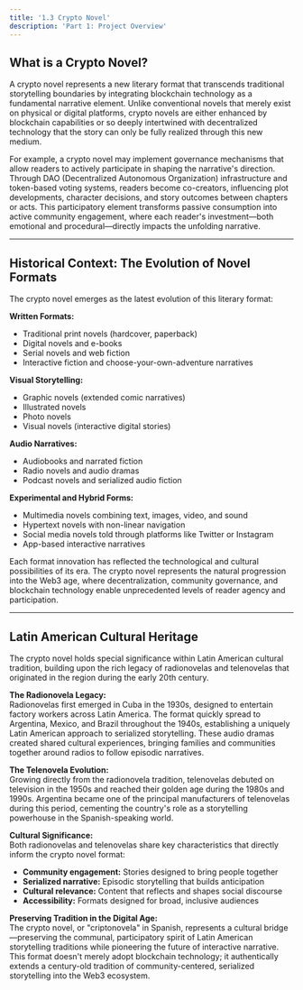 ```yaml
---
title: '1.3 Crypto Novel'
description: 'Part 1: Project Overview'
---
```


## What is a Crypto Novel?

A crypto novel represents a new literary format that transcends traditional storytelling boundaries by integrating blockchain technology as a fundamental narrative element. Unlike conventional novels that merely exist on physical or digital platforms, crypto novels are either enhanced by blockchain capabilities or so deeply intertwined with decentralized technology that the story can only be fully realized through this new medium.

For example, a crypto novel may implement governance mechanisms that allow readers to actively participate in shaping the narrative's direction. Through DAO (Decentralized Autonomous Organization) infrastructure and token-based voting systems, readers become co-creators, influencing plot developments, character decisions, and story outcomes between chapters or acts. This participatory element transforms passive consumption into active community engagement, where each reader's investment—both emotional and procedural—directly impacts the unfolding narrative.

---

## Historical Context: The Evolution of Novel Formats

The crypto novel emerges as the latest evolution of this literary format:

**Written Formats:**
- Traditional print novels (hardcover, paperback)
- Digital novels and e-books
- Serial novels and web fiction
- Interactive fiction and choose-your-own-adventure narratives

**Visual Storytelling:**
- Graphic novels (extended comic narratives)
- Illustrated novels
- Photo novels
- Visual novels (interactive digital stories)

**Audio Narratives:**
- Audiobooks and narrated fiction
- Radio novels and audio dramas
- Podcast novels and serialized audio fiction

**Experimental and Hybrid Forms:**
- Multimedia novels combining text, images, video, and sound
- Hypertext novels with non-linear navigation
- Social media novels told through platforms like Twitter or Instagram
- App-based interactive narratives

Each format innovation has reflected the technological and cultural possibilities of its era. The crypto novel represents the natural progression into the Web3 age, where decentralization, community governance, and blockchain technology enable unprecedented levels of reader agency and participation.

---

## Latin American Cultural Heritage

The crypto novel holds special significance within Latin American cultural tradition, building upon the rich legacy of radionovelas and telenovelas that originated in the region during the early 20th century.

**The Radionovela Legacy:**  
Radionovelas first emerged in Cuba in the 1930s, designed to entertain factory workers across Latin America. The format quickly spread to Argentina, Mexico, and Brazil throughout the 1940s, establishing a uniquely Latin American approach to serialized storytelling. These audio dramas created shared cultural experiences, bringing families and communities together around radios to follow episodic narratives.

**The Telenovela Evolution:**  
Growing directly from the radionovela tradition, telenovelas debuted on television in the 1950s and reached their golden age during the 1980s and 1990s. Argentina became one of the principal manufacturers of telenovelas during this period, cementing the country's role as a storytelling powerhouse in the Spanish-speaking world.

**Cultural Significance:**  
Both radionovelas and telenovelas share key characteristics that directly inform the crypto novel format:
- **Community engagement:** Stories designed to bring people together
- **Serialized narrative:** Episodic storytelling that builds anticipation
- **Cultural relevance:** Content that reflects and shapes social discourse
- **Accessibility:** Formats designed for broad, inclusive audiences

**Preserving Tradition in the Digital Age:**  
The crypto novel, or "criptonovela" in Spanish, represents a cultural bridge—preserving the communal, participatory spirit of Latin American storytelling traditions while pioneering the future of interactive narrative. This format doesn't merely adopt blockchain technology; it authentically extends a century-old tradition of community-centered, serialized storytelling into the Web3 ecosystem.